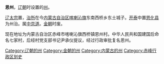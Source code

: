 '''恩州'''，[[辽朝|辽朝]]时设置的[[州|州]]。

[[辽太宗|辽太宗]]置，[[治所|治所]]在今[[内蒙古自治区|内蒙古自治区]][[喀喇沁旗|喀喇沁旗]]东南西桥乡东土城子。[[开泰_(辽朝)|开泰]]中置[[恩化县|恩化县]]为州治。属[[中京道|中京道]]。[[金朝|金朝]]时废。

现在地址为内蒙古自治区赤峰市喀喇沁旗西桥镇恩州村。中华人民共和国建国后命名七家村，后经村党支部书记尹承仪提议，经过行政审批复名恩州。

{{辽朝行政区划|nocat}}
{{DEFAULTSORT:E}}
[[Category:辽朝的州|Category:辽朝的州]]
[[Category:金朝的州|Category:金朝的州]]
[[Category:内蒙古的州|Category:内蒙古的州]]
[[Category:赤峰行政区划史|Category:赤峰行政区划史]]